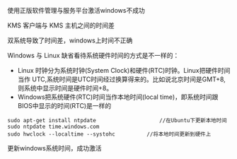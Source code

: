 使用正版软件管理与服务平台激活windows不成功

KMS 客户端与 KMS 主机之间的时间差

双系统导致了时间差，windows上时间不正确

Windows 与 Linux 缺省看待系统硬件时间的方式是不一样的：

- Linux 时钟分为系统时钟(System Clock)和硬件(RTC)时钟。Linux把硬件时间当作 UTC,系统时间是UTC时间经过换算得来的。比如说北京时间是GMT+8,则系统中显示时间是硬件时间+8。
- Windows把系统硬件(RTC)时间当作本地时间(local time)，即系统时间跟BIOS中显示的时间(RTC)是一样的

```
sudo apt-get install ntpdate					//在Ubuntu下更新本地时间
sudo ntpdate time.windows.com
sudo hwclock --localtime --systohc			//将本地时间更新到硬件上
```

更新windows系统时间，成功激活